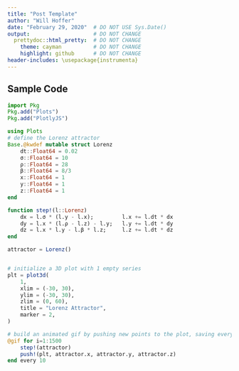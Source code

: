 ```yaml
---
title: "Post Template"
author: "Will Hoffer"
date: "February 29, 2020"  # DO NOT USE Sys.Date()
output:                    # DO NOT CHANGE
  prettydoc::html_pretty:  # DO NOT CHANGE
    theme: cayman          # DO NOT CHANGE
    highlight: github      # DO NOT CHANGE
header-includes: \usepackage{instrumenta}
---
```



## Sample Code

```julia
import Pkg
Pkg.add("Plots")
Pkg.add("PlotlyJS")

using Plots
# define the Lorenz attractor
Base.@kwdef mutable struct Lorenz
    dt::Float64 = 0.02
    σ::Float64 = 10
    ρ::Float64 = 28
    β::Float64 = 8/3
    x::Float64 = 1
    y::Float64 = 1
    z::Float64 = 1
end

function step!(l::Lorenz)
    dx = l.σ * (l.y - l.x);         l.x += l.dt * dx
    dy = l.x * (l.ρ - l.z) - l.y;   l.y += l.dt * dy
    dz = l.x * l.y - l.β * l.z;     l.z += l.dt * dz
end

attractor = Lorenz()


# initialize a 3D plot with 1 empty series
plt = plot3d(
    1,
    xlim = (-30, 30),
    ylim = (-30, 30),
    zlim = (0, 60),
    title = "Lorenz Attractor",
    marker = 2,
)

# build an animated gif by pushing new points to the plot, saving every 10th frame
@gif for i=1:1500
    step!(attractor)
    push!(plt, attractor.x, attractor.y, attractor.z)
end every 10

```



